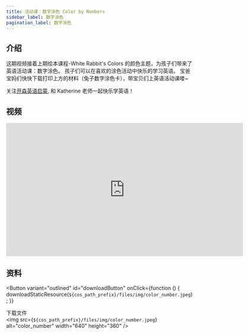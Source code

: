 ```yaml
---
title: 活动课：数字涂色 Color by Numbers
sidebar_label: 数字涂色
pagination_label: 数字涂色
---
```



## 介绍

这期视频接着上期绘本课程-White Rabbit's Colors 的颜色主题，为孩子们带来了英语活动课：数字涂色。
孩子们可以在喜欢的涂色活动中快乐的学习英语。
宝爸宝妈们快快下载打印上方的材料（兔子数字涂色卡），带宝贝们上英语活动课喽~

关注[开森英语启蒙](https://space.bilibili.com/20797715), 和 Katherine 老师一起快乐学英语！

## 视频

<iframe
  src="https://player.bilibili.com/player.html?bvid=BV1Cb41197QD&cid=1&page=1"
  scrolling="no"
  border="0"
  frameborder="no"
  framespacing="0"
  allowfullscreen="true"
  width="640"
  height="360"
></iframe>

## 资料

<Button
  variant="outlined"
  id="downloadButton"
  onClick={function () {
    downloadStaticResource(`${cos_path_prefix}/files/img/color_number.jpeg`);
  }}
>
  下载文件
</Button>
<br />
<img
  src={`${cos_path_prefix}/files/img/color_number.jpeg`}
  alt="color_number"
  width="640"
  height="360"
/>
